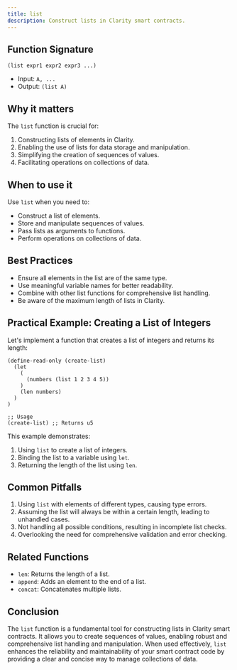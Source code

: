 ```yaml
---
title: list
description: Construct lists in Clarity smart contracts.
---
```


## Function Signature

```clarity
(list expr1 expr2 expr3 ...)
```

- Input: `A, ...`
- Output: `(list A)`

## Why it matters

The `list` function is crucial for:

1. Constructing lists of elements in Clarity.
2. Enabling the use of lists for data storage and manipulation.
3. Simplifying the creation of sequences of values.
4. Facilitating operations on collections of data.

## When to use it

Use `list` when you need to:

- Construct a list of elements.
- Store and manipulate sequences of values.
- Pass lists as arguments to functions.
- Perform operations on collections of data.

## Best Practices

- Ensure all elements in the list are of the same type.
- Use meaningful variable names for better readability.
- Combine with other list functions for comprehensive list handling.
- Be aware of the maximum length of lists in Clarity.

## Practical Example: Creating a List of Integers

Let's implement a function that creates a list of integers and returns its length:

```clarity
(define-read-only (create-list)
  (let
    (
      (numbers (list 1 2 3 4 5))
    )
    (len numbers)
  )
)

;; Usage
(create-list) ;; Returns u5
```

This example demonstrates:
1. Using `list` to create a list of integers.
2. Binding the list to a variable using `let`.
3. Returning the length of the list using `len`.

## Common Pitfalls

1. Using `list` with elements of different types, causing type errors.
2. Assuming the list will always be within a certain length, leading to unhandled cases.
3. Not handling all possible conditions, resulting in incomplete list checks.
4. Overlooking the need for comprehensive validation and error checking.

## Related Functions

- `len`: Returns the length of a list.
- `append`: Adds an element to the end of a list.
- `concat`: Concatenates multiple lists.

## Conclusion

The `list` function is a fundamental tool for constructing lists in Clarity smart contracts. It allows you to create sequences of values, enabling robust and comprehensive list handling and manipulation. When used effectively, `list` enhances the reliability and maintainability of your smart contract code by providing a clear and concise way to manage collections of data.
